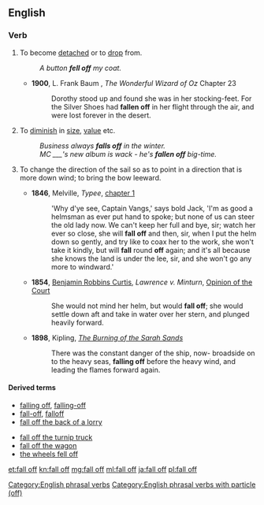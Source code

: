 ==English==

===Verb===
{{en-verb|head=[[to]] [[fall]] [[off]]|falls off|falling off|fell off|fallen off}}

# {{context|transitive|and|intransitive|lang=en}} To become [[detached]] or to [[drop]] from.
#:''A button '''fell off''' my coat.''
#* '''1900''', L. Frank Baum , ''The Wonderful Wizard of Oz'' Chapter 23
#*: Dorothy stood up and found she was in her stocking-feet. For the Silver Shoes had '''fallen off''' in her flight through the air, and were lost forever in the desert.
# {{context|intransitive|lang=en}} To [[diminish]] in [[size]], [[value]] etc.
#:''Business always '''falls off''' in the winter.''
#:''MC ___'s new album is wack - he's '''fallen off''' big-time.''
# {{context|nautical|lang=en}} To change the direction of the sail so as to point in a direction that is more down wind; to bring the bow leeward. 
#*'''1846''', Melville, ''Typee'', [[s:Typee/Chapter 1|chapter 1]]
#*:'Why d'ye see, Captain Vangs,' says bold Jack, 'I'm as good a helmsman as ever put hand to spoke; but none of us can steer the old lady now. We can't keep her full and bye, sir; watch her ever so close, she will '''fall off''' and then, sir, when I put the helm down so gently, and try like to coax her to the work, she won't take it kindly, but will '''fall''' round '''off''' again; and it's all because she knows the land is under the lee, sir, and she won't go any more to windward.' 
#*'''1854''', [[w:Benjamin Robbins Curtis|Benjamin Robbins Curtis]], ''Lawrence v. Minturn'', [[s:Lawrence v. Minturn/Opinion of the Court|Opinion of the Court]]
#*:She would not mind her helm, but would '''fall off'''; she would settle down aft and take in water over her stern, and plunged heavily forward.
#*'''1898''', Kipling, ''[[s:The Burning of the Sarah Sands|The Burning of the Sarah Sands]]''
#*:There was the constant danger of the ship, now- broadside on to the heavy seas, '''falling off''' before the heavy wind, and leading the flames forward again.

====Derived terms====
{{rel-top|Terms derived from ''fall off''}}
*[[falling off]], [[falling-off]]<!--noun-->
*[[fall-off]], [[falloff]]<!--noun-->
*[[fall off the back of a lorry]]
{{rel-mid}}
*[[fall off the turnip truck]]
*[[fall off the wagon]]
*[[the wheels fell off]]<!--figurative sense is idiomatic-->
{{rel-bottom}}

[[Category:English phrasal verbs]]
[[Category:English phrasal verbs with particle (off)]]

[[et:fall off]]
[[kn:fall off]]
[[mg:fall off]]
[[ml:fall off]]
[[ja:fall off]]
[[pl:fall off]]